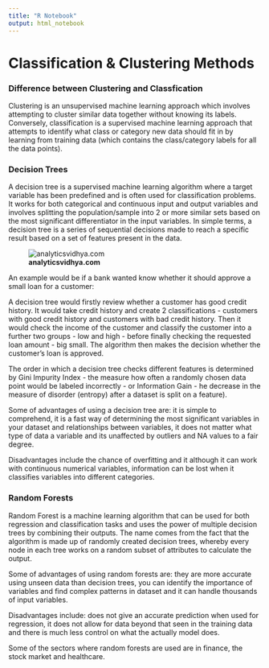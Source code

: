 ```yaml
---
title: "R Notebook"
output: html_notebook
---
```


# Classification & Clustering Methods 

### Difference between Clustering and Classfication

Clustering is an unsupervised machine learning approach which involves attempting to cluster similar data together without knowing its labels. Conversely, classification is a supervised machine learning approach that attempts to identify what class or category new data should fit in by learning from training data (which contains the class/category labels for all the data points).


### Decision Trees

A decision tree is a supervised machine learning algorithm where a target variable has been predefined and is often used for classification problems. It works for both categorical and continuous input and output variables and involves splitting the population/sample into 2 or more similar sets based on the most significant differentiator in the input variables. In simple terms, a decision tree is a series of sequential decisions made to reach a specific result based on a set of features present in the data.

![**analyticsvidhya.com**](decison_tree_image.png)

An example would be if a bank wanted know whether it should approve a small loan for a customer:

A decision tree would firstly review whether a customer has good credit history. It would take credit history and create 2 classifications - customers with good credit history and customers with bad credit history. Then it would check the income of the customer and classify the customer into a further two groups - low and high - before finally checking the requested loan amount - big small. The algorithm then makes the decision whether the customer’s loan is approved. 

The order in which a decision tree checks different features is determined by Gini Impurity Index - the measure how often a randomly chosen data point would be labeled incorrectly - or Information Gain - he decrease in the measure of disorder (entropy) after a dataset is split on a feature).

Some of advantages of using a decision tree are: it is simple to comprehend, it is a fast way of determining the most significant variables in your dataset and relationships between variables, it does not matter what type of data a variable and its unaffected by outliers and NA values to a fair degree.

Disadvantages include the chance of overfitting and it although it can work with continuous numerical variables, information can be lost when it classifies variables into different categories.

 
### Random Forests 

Random Forest is a machine learning algorithm that can be used for both regression and classification tasks and uses the power of multiple decision trees by combining their outputs. The name comes from the fact that the algorithm is made up of randomly created decision trees, whereby every node in each tree works on a random subset of attributes to calculate the output.

Some of advantages of using random forests are: they are more accurate using unseen data than decision trees, you can identify the importance of variables and find complex patterns in dataset and it can handle thousands of input variables.

Disadvantages include: does not give an accurate prediction when used for regression, it does not allow for data  beyond that seen in the training data and there is much less control on what the actually model does.


Some of the sectors where random forests are used are in finance, the stock market and healthcare.

